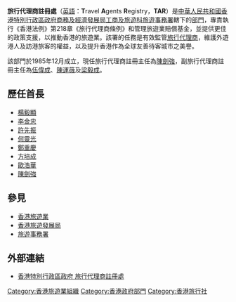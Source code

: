 {{unreferenced|time=2016-03-10T15:17:39+00:00}}
{{香港政府部門基礎資訊|
中文部門名稱=旅行代理商註冊處|
英文部門名稱=Travel Agents Registry|
部門標誌=Hong Kong SAR Regional Emblem.svg|
|部門標誌名稱 = 中華人民共和國香港特別行政區政府標誌|
首長職銜=旅行代理商<br/>註冊主任|
首長姓名=[[陳劍強|陳劍強]]|
副首長職銜=副旅行代理商<br/>註冊主任|
副首長姓名=[[伍偉成|伍偉成]]、[[陳運薇|陳運薇]]及[[梁毅成|梁毅成]]|
成立年份=1985年|
所屬部門=[[商務及經濟發展局|商務及經濟發展局]]<br />[[工商及旅遊科|工商及旅遊科]]<br />[[旅遊事務署|旅遊事務署]]|
總部=香港[[灣仔|灣仔]][[皇后大道東_(街道)|皇后大道東]]183號<br/>[[合和中心|合和中心]]49樓4901室|
網站=http://www.tar.gov.hk www.tar.gov.hk|
}}
'''旅行代理商註冊處'''（[[英語|英語]]：'''T'''ravel '''A'''gents '''R'''egistry，'''TAR'''）是[[中華人民共和國|中華人民共和國]][[香港特別行政區政府|香港特別行政區政府]][[商務及經濟發展局|商務及經濟發展局]][[工商及旅遊科|工商及旅遊科]][[旅遊事務署|旅遊事務署]]轄下的[[香港特別行政區政府部門|部門]]，專責執行《香港法例》第218章《旅行代理商條例》和管理旅遊業賠償基金，並提供更佳的政策支援，以推動香港的旅遊業。該署的任務是有效監管[[旅行社|旅行代理商]]，維護外遊港人及訪港旅客的權益，以及提升香港作為全球友善待客城市之美譽。

該部門於1985年12月成立，現任旅行代理商註冊主任為[[陳劍強|陳劍強]]，副旅行代理商註冊主任為[[伍偉成|伍偉成]]、[[陳運薇|陳運薇]]及[[梁毅成|梁毅成]]。

==歷任首長==
*[[楊毅顯|楊毅顯]]
*[[李金忠|李金忠]]
*[[許先振|許先振]]
*[[何靈光|何靈光]]
*[[鄭重慶|鄭重慶]]
*[[方培成|方培成]]
*[[歐浩華|歐浩華]]
*[[陳劍強|陳劍強]]

==參見==
*[[香港旅遊業|香港旅遊業]]
*[[香港旅遊發展局|香港旅遊發展局]]
*[[旅遊事務署|旅遊事務署]]
==外部連結==
*[http://www.tar.gov.hk 香港特別行政區政府 旅行代理商註冊處] {{Wayback|url=http://www.tar.gov.hk/ |date=20210309060325 }}

{{香港政府行政部門}}
{{HK-govpoli-stub}}

[[Category:香港旅遊業組織|Category:香港旅遊業組織]]
[[Category:香港政府部門|Category:香港政府部門]]
[[Category:香港旅行社|Category:香港旅行社]]